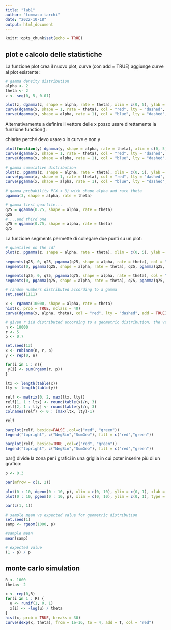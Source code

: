 ```yaml
---
title: "lab1"
author: "tommaso tarchi"
date: "2022-10-18"
output: html_document
---
```


```r
knitr::opts_chunk$set(echo = TRUE)
```

## plot e calcolo delle statistiche

La funzione plot crea il nuovo plot, curve (con add = TRUE) aggiunge curve al plot esistente:

```r
# gamma density distribution
alpha <- 2
theta <- 2
z <- seq(0, 5, 0.01)

plot(z, dgamma(z, shape = alpha, rate = theta), xlim = c(0, 5), ylab = "f(x)", ylim=c(0,2), type = 'l')
curve(dgamma(x, shape = 1, rate = theta), col = "red", lty = "dashed", add = TRUE)
curve(dgamma(x, shape = alpha, rate = 1), col = "blue", lty = "dashed", add = TRUE)
```

Alternativamente a definire il vettore delle x posso usare direttamente la funzione function():

chiarire perché devo usare x in curve e non y

```r
plot(function(y) dgamma(y, shape = alpha, rate = theta), xlim = c(0, 5), ylab = "f(x)", ylim=c(0,2), type = 'l')
curve(dgamma(x, shape = 1, rate = theta), col = "red", lty = "dashed", add = TRUE)
curve(dgamma(x, shape = alpha, rate = 1), col = "blue", lty = "dashed", add = TRUE)
```

```r
# gamma cumulative distribution
plot(z, pgamma(z, shape = alpha, rate = theta), xlim = c(0, 5), ylab = "F(x)", type = 'l')
curve(pgamma(x, shape = 1, rate = theta), col = "red", lty = "dashed", add = TRUE)
curve(pgamma(x, shape = alpha, rate = 1), col = "blue", lty = "dashed", add = TRUE)
```

```r
# gamma probability P(X < 3) with shape alpha and rate theta
pgamma(3, shape = alpha, rate = theta)
```

```r
# gamma first quartile...
q25 = qgamma(0.25, shape = alpha, rate = theta)
q25
# ...and third one
q75 = qgamma(0.75, shape = alpha, rate = theta)
q75
```

La funzione segments permette di collegare due punti su un plot:

```r
# quantiles on the cdf
plot(z, pgamma(z, shape = alpha, rate = theta), xlim = c(0, 5), ylab = "F(x)", type = 'l')

segments(q25, 0, q25, pgamma(q25, shape = alpha, rate = theta), col = "blue", lty = "dashed")
segments(0, pgamma(q25, shape = alpha, rate = theta), q25, pgamma(q25, shape = alpha, rate = theta), col = "blue", lty = "dashed")

segments(q75, 0, q75, pgamma(q75, shape = alpha, rate = theta), col = "blue", lty = "dashed")
segments(0, pgamma(q75, shape = alpha, rate = theta), q75, pgamma(q75, shape = alpha, rate = theta), col = "blue", lty = "dashed")
```

```r
# random numbers distributed according to a gamma
set.seed(1111)

x <- rgamma(10000, shape = alpha, rate = theta)
hist(x, prob = TRUE, nclass = 40)
curve(dgamma(x, alpha, theta), col = "red", lty = "dashed", add = TRUE)
```

```r
# given r iid distributed according to a geometric distribution, the variable defined as te sum of these variables is distributed as a negative normal
n <- 10000
r <- 5 
p <- 0.7

set.seed(13)
x <- rnbinom(n, r, p)
y <- rep(0, n)

for(i in 1 : n){
 y[i] <- sum(rgeom(r, p))
}

ltx <- length(table(x)) 
lty <- length(table(y))

relf <- matrix(0, 2, max(ltx, lty))
relf[1, 1 : ltx] <- round(table(x)/n, 3)
relf[2, 1 : lty] <- round(table(y)/n, 3)
colnames(relf) <- 0 : (max(ltx, lty)-1)

relf

barplot(relf, beside=FALSE ,col=c("red", "green"))
legend("topright", c("NegBin","SumGeo"), fill = c("red","green"))

barplot(relf, beside=TRUE ,col=c("red", "green"))
legend("topright", c("NegBin","SumGeo"), fill = c("red","green"))
```

par() divide la zona per i grafici in una griglia in cui poter inserire più di un grafico:

```r
p <- 0.3

par(mfrow = c(1, 2))

plot(0 : 10, dgeom(0 : 10, p), xlim = c(0, 10), ylim = c(0, 1), xlab = "x",ylab = "P(X=x)")
plot(0 : 10, pgeom(0 : 10, p), xlim = c(0, 10), ylim = c(0, 1), type = "s",xlab = "x", ylab = "F(x)")
```

```r
par(c(1, 1))

# sample mean vs expected value for geometric distribution
set.seed(1)
samp <- rgeom(1000, p)

#sample mean
mean(samp)

# expected value
(1 - p) / p
```

## monte carlo simulation

```r
R <- 1000
theta<- 2

x <- rep(0,R)
for(i in 1 : R) {
  u <- runif(1, 0, 1)
  x[i] <- -log(u) / theta
}
hist(x, prob = TRUE, breaks = 30)
curve(dexp(x, theta), from = 1e-16, to = 4, add = T, col = "red")
```